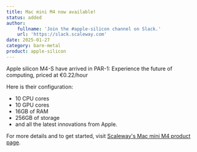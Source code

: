 ```yaml
---
title: Mac mini M4 now available!
status: added
author:
    fullname: 'Join the #apple-silicon channel on Slack.'
    url: 'https://slack.scaleway.com'
date: 2025-01-27
category: bare-metal
product: apple-silicon
---
```


Apple silicon M4-S have arrived in PAR-1: Experience the future of computing, priced at €0.22/hour

Here is their configuration:
- 10 CPU cores
- 10 GPU cores
- 16GB of RAM
- 256GB of storage
- and all the latest innovations from Apple.

For more details and to get started, visit [Scaleway's Mac mini M4 product page](https://www.scaleway.com/en/mac-mini-m4).

